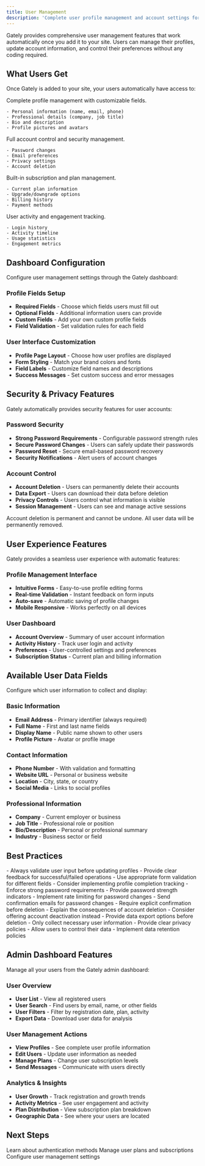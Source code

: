 ```yaml
---
title: User Management
description: 'Complete user profile management and account settings for your website'
---
```


Gately provides comprehensive user management features that work automatically once you add it to your site. Users can manage their profiles, update account information, and control their preferences without any coding required.

## What Users Get

Once Gately is added to your site, your users automatically have access to:

<CardGroup cols={2}>
  <Card title="User Profiles" icon="user">
    Complete profile management with customizable fields.
    
    - Personal information (name, email, phone)
    - Professional details (company, job title)
    - Bio and description
    - Profile pictures and avatars
  </Card>
  
  <Card title="Account Settings" icon="settings">
    Full account control and security management.
    
    - Password changes
    - Email preferences
    - Privacy settings
    - Account deletion
  </Card>
  
  <Card title="Subscription Management" icon="credit-card">
    Built-in subscription and plan management.
    
    - Current plan information
    - Upgrade/downgrade options
    - Billing history
    - Payment methods
  </Card>
  
  <Card title="Activity Tracking" icon="activity">
    User activity and engagement tracking.
    
    - Login history
    - Activity timeline
    - Usage statistics
    - Engagement metrics
  </Card>
</CardGroup>

## Dashboard Configuration

Configure user management settings through the Gately dashboard:

### Profile Fields Setup
- **Required Fields** - Choose which fields users must fill out
- **Optional Fields** - Additional information users can provide
- **Custom Fields** - Add your own custom profile fields
- **Field Validation** - Set validation rules for each field

### User Interface Customization
- **Profile Page Layout** - Choose how user profiles are displayed
- **Form Styling** - Match your brand colors and fonts
- **Field Labels** - Customize field names and descriptions
- **Success Messages** - Set custom success and error messages

## Security & Privacy Features

Gately automatically provides security features for user accounts:

### Password Security
- **Strong Password Requirements** - Configurable password strength rules
- **Secure Password Changes** - Users can safely update their passwords
- **Password Reset** - Secure email-based password recovery
- **Security Notifications** - Alert users of account changes

### Account Control
- **Account Deletion** - Users can permanently delete their accounts
- **Data Export** - Users can download their data before deletion
- **Privacy Controls** - Users control what information is visible
- **Session Management** - Users can see and manage active sessions

<Warning>
Account deletion is permanent and cannot be undone. All user data will be permanently removed.
</Warning>

## User Experience Features

Gately provides a seamless user experience with automatic features:

### Profile Management Interface
- **Intuitive Forms** - Easy-to-use profile editing forms
- **Real-time Validation** - Instant feedback on form inputs
- **Auto-save** - Automatic saving of profile changes
- **Mobile Responsive** - Works perfectly on all devices

### User Dashboard
- **Account Overview** - Summary of user account information
- **Activity History** - Track user login and activity
- **Preferences** - User-controlled settings and preferences
- **Subscription Status** - Current plan and billing information

## Available User Data Fields

Configure which user information to collect and display:

### Basic Information
- **Email Address** - Primary identifier (always required)
- **Full Name** - First and last name fields
- **Display Name** - Public name shown to other users
- **Profile Picture** - Avatar or profile image

### Contact Information
- **Phone Number** - With validation and formatting
- **Website URL** - Personal or business website
- **Location** - City, state, or country
- **Social Media** - Links to social profiles

### Professional Information
- **Company** - Current employer or business
- **Job Title** - Professional role or position
- **Bio/Description** - Personal or professional summary
- **Industry** - Business sector or field

## Best Practices

<AccordionGroup>
  <Accordion title="Profile Management">
    - Always validate user input before updating profiles
    - Provide clear feedback for successful/failed operations
    - Use appropriate form validation for different fields
    - Consider implementing profile completion tracking
  </Accordion>
  
  <Accordion title="Password Security">
    - Enforce strong password requirements
    - Provide password strength indicators
    - Implement rate limiting for password changes
    - Send confirmation emails for password changes
  </Accordion>
  
  <Accordion title="Account Deletion">
    - Require explicit confirmation before deletion
    - Explain the consequences of account deletion
    - Consider offering account deactivation instead
    - Provide data export options before deletion
  </Accordion>
  
  <Accordion title="Data Privacy">
    - Only collect necessary user information
    - Provide clear privacy policies
    - Allow users to control their data
    - Implement data retention policies
  </Accordion>
</AccordionGroup>

## Admin Dashboard Features

Manage all your users from the Gately admin dashboard:

### User Overview
- **User List** - View all registered users
- **User Search** - Find users by email, name, or other fields
- **User Filters** - Filter by registration date, plan, activity
- **Export Data** - Download user data for analysis

### User Management Actions
- **View Profiles** - See complete user profile information
- **Edit Users** - Update user information as needed
- **Manage Plans** - Change user subscription levels
- **Send Messages** - Communicate with users directly

### Analytics & Insights
- **User Growth** - Track registration and growth trends
- **Activity Metrics** - See user engagement and activity
- **Plan Distribution** - View subscription plan breakdown
- **Geographic Data** - See where your users are located

## Next Steps

<CardGroup cols={3}>
  <Card
    title="Authentication"
    icon="key"
    href="/authentication"
  >
    Learn about authentication methods
  </Card>
  <Card
    title="Plans & Tiers"
    icon="crown"
    href="/plans"
  >
    Manage user plans and subscriptions
  </Card>
  <Card
    title="Dashboard"
    icon="settings"
    href="https://app.usegately.com"
  >
    Configure user management settings
  </Card>
</CardGroup>